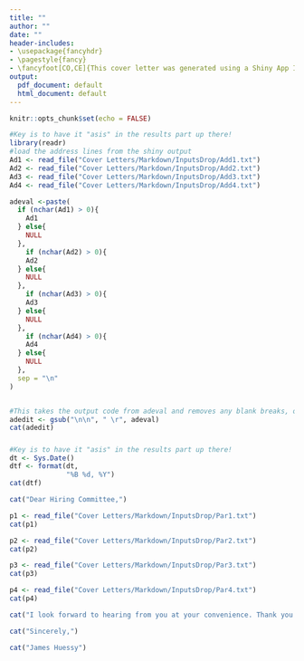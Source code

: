 ```yaml
---
title: ""
author: ""
date: ""
header-includes:
- \usepackage{fancyhdr}
- \pagestyle{fancy}
- \fancyfoot[CO,CE]{This cover letter was generated using a Shiny App I wrote that creates cover letters using RMarkdown. Think of what I could create if I worked for you!}
output:
  pdf_document: default
  html_document: default
---
```


```r
knitr::opts_chunk$set(echo = FALSE)
```

```r
#Key is to have it "asis" in the results part up there!
library(readr)
#load the address lines from the shiny output
Ad1 <- read_file("Cover Letters/Markdown/InputsDrop/Add1.txt")
Ad2 <- read_file("Cover Letters/Markdown/InputsDrop/Add2.txt")
Ad3 <- read_file("Cover Letters/Markdown/InputsDrop/Add3.txt")
Ad4 <- read_file("Cover Letters/Markdown/InputsDrop/Add4.txt")

adeval <-paste(
  if (nchar(Ad1) > 0){
    Ad1
  } else{
    NULL
  },
    if (nchar(Ad2) > 0){
    Ad2
  } else{
    NULL
  },
    if (nchar(Ad3) > 0){
    Ad3
  } else{
    NULL
  },
    if (nchar(Ad4) > 0){
    Ad4
  } else{
    NULL
  },
  sep = "\n"
)


#This takes the output code from adeval and removes any blank breaks, or lines that have two "\n"s, which out optional ad line 3 would if it is left blank
adedit <- gsub("\n\n", " \r", adeval)
cat(adedit)

```

##### 

```r
#Key is to have it "asis" in the results part up there!
dt <- Sys.Date()
dtf <- format(dt, 
              "%B %d, %Y")
cat(dtf)
```


```r

cat("Dear Hiring Committee,")

```


```r
p1 <- read_file("Cover Letters/Markdown/InputsDrop/Par1.txt")
cat(p1)
```

```r
p2 <- read_file("Cover Letters/Markdown/InputsDrop/Par2.txt")
cat(p2)
```



```r
p3 <- read_file("Cover Letters/Markdown/InputsDrop/Par3.txt")
cat(p3)
```


```r

p4 <- read_file("Cover Letters/Markdown/InputsDrop/Par4.txt")
cat(p4)
```

```r

cat("I look forward to hearing from you at your convenience. Thank you for your consideration.")

```


```r

cat("Sincerely,")

```

 
  
 
```r

cat("James Huessy")

```